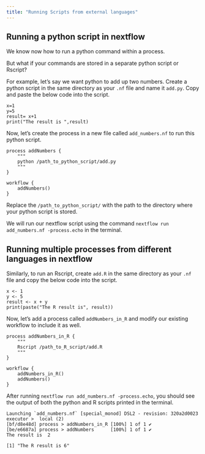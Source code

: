 ```yaml
---
title: "Running Scripts from external languages"
---
```


## Running a python script in nextflow

We know now how to run a python command within a process.

But what if your commands are stored in a separate python script or Rscript?

For example, let's say we want python to add up two numbers. Create a python script in the same directory as your `.nf` file and name it `add.py`. Copy and paste the below code into the script.

```         
x=1
y=5
result= x+1
print("The result is ",result)
```

Now, let's create the process in a new file called `add_numbers.nf` to run this python script.

```         
process addNumbers {
    """
    python /path_to_python_script/add.py
    """
}

workflow {
    addNumbers()
}
```

Replace the `/path_to_python_script/` with the path to the directory where your python script is stored.

We will run our nextflow script using the command `nextflow run add_numbers.nf -process.echo` in the terminal.

## Running multiple processes from different languages in nextflow

Similarly, to run an Rscript, create `add.R` in the same directory as your `.nf` file and copy the below code into the script.

```         
x <- 1
y <- 5
result <- x + y
print(paste("The R result is", result))
```

Now, let's add a process called `addNumbers_in_R` and modify our existing workflow to include it as well.

```         
process addNumbers_in_R {
    """
    Rscript /path_to_R_script/add.R
    """
}

workflow {
    addNumbers_in_R()
    addNumbers()
}
```

After running `nextflow run add_numbers.nf -process.echo`, you should see the output of both the python and R scripts printed in the terminal.

```         
Launching `add_numbers.nf` [special_monod] DSL2 - revision: 320a2d0023
executor >  local (2)
[bf/d8e48d] process > addNumbers_in_R [100%] 1 of 1 ✔
[be/e6687a] process > addNumbers      [100%] 1 of 1 ✔
The result is  2

[1] "The R result is 6"
```
